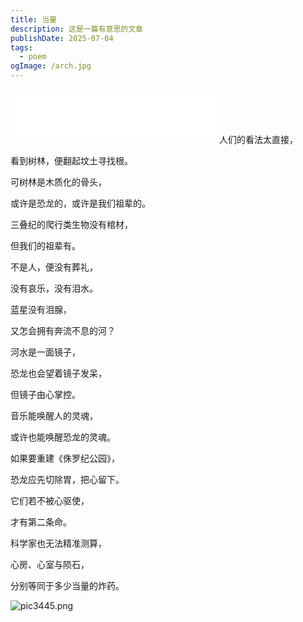 ```yaml
---
title: 当量
description: 这是一篇有意思的文章
publishDate: 2025-07-04
tags:
  - poem
ogImage: /arch.jpg
---
```

<iframe frameborder="no" border="0" marginwidth="0" marginheight="0" width=330 height=86 src="//music.163.com/outchain/player?type=2&id=1955650277&auto=0&height=66"></iframe>
人们的看法太直接，

看到树林，便翻起坟土寻找根。

可树林是木质化的骨头，

或许是恐龙的，或许是我们祖辈的。

三叠纪的爬行类生物没有棺材，

但我们的祖辈有。

不是人，便没有葬礼，

没有哀乐，没有泪水。

蓝星没有泪腺，

又怎会拥有奔流不息的河？

河水是一面镜子，

恐龙也会望着镜子发呆，

但镜子由心掌控。

音乐能唤醒人的灵魂，

或许也能唤醒恐龙的灵魂。

如果要重建《侏罗纪公园》，

恐龙应先切除胃，把心留下。

它们若不被心驱使，

才有第二条命。

科学家也无法精准测算，

心房、心室与陨石，

分别等同于多少当量的炸药。


![pic3445.png](https://roim-picx-9nr.pages.dev/rest/tKNUzuK.png)
